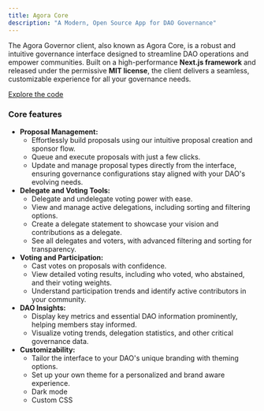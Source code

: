 ```yaml
---
title: Agora Core
description: "A Modern, Open Source App for DAO Governance"
---
```


The Agora Governor client, also known as Agora Core, is a robust and intuitive governance interface designed to streamline DAO operations and empower communities. Built on a high-performance **Next.js framework** and released under the permissive **MIT license**, the client delivers a seamless, customizable experience for all your governance needs.

[Explore the code](https://github.com/voteagora/agora-next)


### Core features

- **Proposal Management:**
  - Effortlessly build proposals using our intuitive proposal creation and sponsor flow.
  - Queue and execute proposals with just a few clicks.
  - Update and manage proposal types directly from the interface, ensuring governance configurations stay aligned with your DAO's evolving needs.
- **Delegate and Voting Tools:**
  - Delegate and undelegate voting power with ease.
  - View and manage active delegations, including sorting and filtering options.
  - Create a delegate statement to showcase your vision and contributions as a delegate.
  - See all delegates and voters, with advanced filtering and sorting for transparency.
- **Voting and Participation:**
  - Cast votes on proposals with confidence.
  - View detailed voting results, including who voted, who abstained, and their voting weights.
  - Understand participation trends and identify active contributors in your community.
- **DAO Insights:**
  - Display key metrics and essential DAO information prominently, helping members stay informed.
  - Visualize voting trends, delegation statistics, and other critical governance data.
- **Customizability:**
  - Tailor the interface to your DAO's unique branding with theming options.
  - Set up your own theme for a personalized and brand aware experience.
  - Dark mode
  - Custom CSS